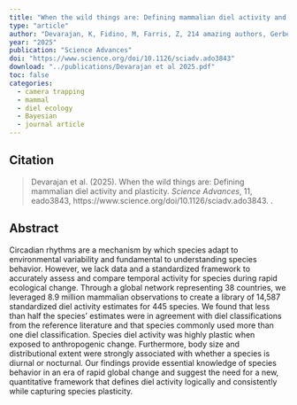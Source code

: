 ```yaml
---
title: "When the wild things are: Defining mammalian diel activity and plasticity"
type: "article"
author: "Devarajan, K, Fidino, M, Farris, Z, 214 amazing authors, Gerber, BD. "
year: "2025"
publication: "Science Advances"
doi: "https://www.science.org/doi/10.1126/sciadv.ado3843"
download: "../publications/Devarajan et al 2025.pdf"
toc: false
categories:
  - camera trapping
  - mammal
  - diel ecology
  - Bayesian
  - journal article
---
```


## Citation 

> Devarajan et al. (2025). When the wild things are: Defining mammalian diel activity and plasticity. *Science Advances*, 11, eado3843, https://www.science.org/doi/10.1126/sciadv.ado3843.
.

## Abstract

Circadian rhythms are a mechanism by which species adapt to environmental variability and fundamental to understanding species behavior. However, we lack data and a standardized framework to accurately assess and compare temporal activity for species during rapid ecological change. Through a global network representing 38 countries, we leveraged 8.9 million mammalian observations to create a library of 14,587 standardized diel activity estimates for 445 species. We found that less than half the species’ estimates were in agreement with diel classifications from the reference literature and that species commonly used more than one diel classification. Species diel activity was highly plastic when exposed to anthropogenic change. Furthermore, body size and distributional extent were strongly associated with whether a species is diurnal or nocturnal. Our findings provide essential knowledge of species behavior in an era of rapid global change and suggest the need for a new, quantitative framework that defines diel activity logically and consistently while capturing species plasticity.